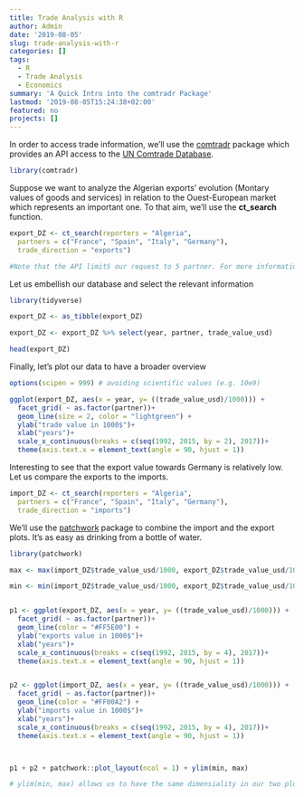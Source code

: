 ```yaml
---
title: Trade Analysis with R
author: Admin
date: '2019-08-05'
slug: trade-analysis-with-r
categories: []
tags: 
  - R
  - Trade Analysis
  - Economics
summary: 'A Quick Intro into the comtradr Package'
lastmod: '2019-08-05T15:24:38+02:00'
featured: no
projects: []
---
```

In order to access trade information, we'll use the [comtradr](https://cran.r-project.org/web/packages/comtradr/comtradr.pdf) package which provides an API access to the [UN Comtrade Database](https://comtrade.un.org/).

```r
library(comtradr)
```

Suppose we want to analyze the Algerian exports' evolution (Montary values of goods and services) in relation to the Ouest-European market which represents an important one. 
To that aim, we'll use the **ct_search** function. 

```r

export_DZ <- ct_search(reporters = "Algeria", 
  partners = c("France", "Spain", "Italy", "Germany"), 
  trade_direction = "exports")

#Note that the API limitS our request to 5 partner. For more information on API limits, refer to the the comtradr documentation.  


```

Let us embellish our database and select the relevant information

```r

library(tidyverse)

export_DZ <- as_tibble(export_DZ)

export_DZ <- export_DZ %>% select(year, partner, trade_value_usd)

head(export_DZ)


```

Finally, let's plot our data to have a broader overview

```r

options(scipen = 999) # avoiding scientific values (e.g. 10e9)

ggplot(export_DZ, aes(x = year, y= ((trade_value_usd)/1000))) +  
  facet_grid( ~ as.factor(partner))+                                     
  geom_line(size = 2, color = "lightgreen") + 
  ylab("trade value in 1000$")+
  xlab("years")+
  scale_x_continuous(breaks = c(seq(1992, 2015, by = 2), 2017))+
  theme(axis.text.x = element_text(angle = 90, hjust = 1))

```

Interesting to see that the export value towards Germany is relatively low. Let us compare the exports to the imports. 


```r

import_DZ <- ct_search(reporters = "Algeria", 
  partners = c("France", "Spain", "Italy", "Germany"), 
  trade_direction = "imports")

```

We'll use the [patchwork](https://github.com/thomasp85/patchwork) package to combine the import and the export plots. It's as easy as drinking from a bottle of water. 


```r

library(patchwork)

max <- max(import_DZ$trade_value_usd/1000, export_DZ$trade_value_usd/1000)

min <- min(import_DZ$trade_value_usd/1000, export_DZ$trade_value_usd/1000)


p1 <- ggplot(export_DZ, aes(x = year, y= ((trade_value_usd)/1000))) +  
  facet_grid( ~ as.factor(partner))+                                     
  geom_line(color = "#FF5E00") + 
  ylab("exports value in 1000$")+
  xlab("years")+
  scale_x_continuous(breaks = c(seq(1992, 2015, by = 4), 2017))+
  theme(axis.text.x = element_text(angle = 90, hjust = 1))


p2 <- ggplot(import_DZ, aes(x = year, y= ((trade_value_usd)/1000))) +  
  facet_grid( ~ as.factor(partner))+                                     
  geom_line(color = "#FF00A2") + 
  ylab("imports value in 1000$")+
  xlab("years")+
  scale_x_continuous(breaks = c(seq(1992, 2015, by = 4), 2017))+
  theme(axis.text.x = element_text(angle = 90, hjust = 1))



p1 + p2 + patchwork::plot_layout(ncol = 1) + ylim(min, max)

# ylim(min, max) allows us to have the same dimensiality in our two plots.  


```
















